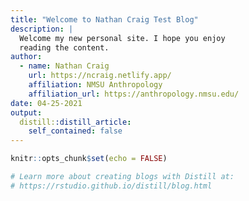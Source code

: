 ```yaml
---
title: "Welcome to Nathan Craig Test Blog"
description: |
  Welcome my new personal site. I hope you enjoy 
  reading the content.
author:
  - name: Nathan Craig 
    url: https://ncraig.netlify.app/
    affiliation: NMSU Anthropology
    affiliation_url: https://anthropology.nmsu.edu/
date: 04-25-2021
output:
  distill::distill_article:
    self_contained: false
---
```


```r
knitr::opts_chunk$set(echo = FALSE)

# Learn more about creating blogs with Distill at:
# https://rstudio.github.io/distill/blog.html

```



